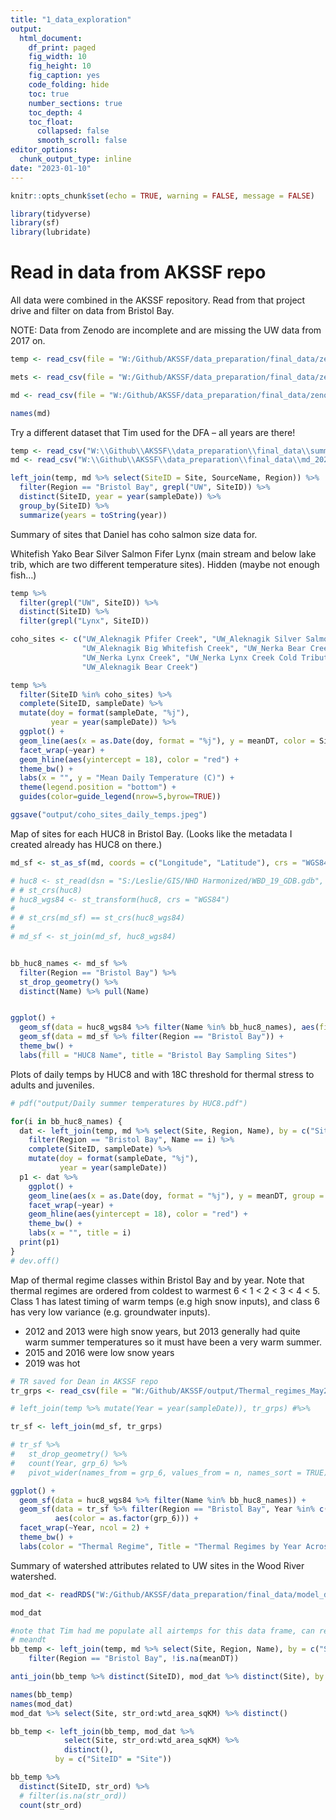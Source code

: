```yaml
---
title: "1_data_exploration"
output:
  html_document: 
    df_print: paged
    fig_width: 10
    fig_height: 10
    fig_caption: yes
    code_folding: hide
    toc: true
    number_sections: true
    toc_depth: 4
    toc_float:
      collapsed: false
      smooth_scroll: false
editor_options: 
  chunk_output_type: inline
date: "2023-01-10"
---
```


```r
knitr::opts_chunk$set(echo = TRUE, warning = FALSE, message = FALSE)

library(tidyverse)
library(sf)
library(lubridate)
```

# Read in data from AKSSF repo

All data were combined in the AKSSF repository. Read from that project drive and filter on data from Bristol Bay.

NOTE: Data from Zenodo are incomplete and are missing the UW data from 2017 on.

```r
temp <- read_csv(file = "W:/Github/AKSSF/data_preparation/final_data/zenodo1/dailyTemps.csv")

mets <- read_csv(file = "W:/Github/AKSSF/data_preparation/final_data/zenodo1/tempMetrics.csv")

md <- read_csv(file = "W:/Github/AKSSF/data_preparation/final_data/zenodo1/tempSitesMetadata.csv")

names(md)
```

Try a different dataset that Tim used for the DFA -- all years are there!

```r

temp <- read_csv("W:\\Github\\AKSSF\\data_preparation\\final_data\\summer_data_wair_dayl2022-03-17.csv")
md <- read_csv("W:\\Github\\AKSSF\\data_preparation\\final_data\\md_2022-02-08.csv")
```



```r
left_join(temp, md %>% select(SiteID = Site, SourceName, Region)) %>% 
  filter(Region == "Bristol Bay", grepl("UW", SiteID)) %>% 
  distinct(SiteID, year = year(sampleDate)) %>% 
  group_by(SiteID) %>% 
  summarize(years = toString(year))

```

Summary of sites that Daniel has coho salmon size data for.

Whitefish
Yako
Bear
Silver Salmon
Fifer
Lynx (main stream and below lake trib, which are two different temperature sites).
Hidden (maybe not enough fish...)


```r
temp %>% 
  filter(grepl("UW", SiteID)) %>% 
  distinct(SiteID) %>% 
  filter(grepl("Lynx", SiteID))

coho_sites <- c("UW_Aleknagik Pfifer Creek", "UW_Aleknagik Silver Salmon Creek", "UW_Aleknagik Yako Creek",
                "UW_Aleknagik Big Whitefish Creek", "UW_Nerka Bear Creek", "UW_Nerka Hidden Lake Creek",
                "UW_Nerka Lynx Creek", "UW_Nerka Lynx Creek Cold Tributary", "UW_Nerka Lynx Lake Tributary",
                "UW_Aleknagik Bear Creek")

temp %>% 
  filter(SiteID %in% coho_sites) %>%
  complete(SiteID, sampleDate) %>% 
  mutate(doy = format(sampleDate, "%j"),
         year = year(sampleDate)) %>%  
  ggplot() +
  geom_line(aes(x = as.Date(doy, format = "%j"), y = meanDT, color = SiteID), size = 0.5) +
  facet_wrap(~year) +
  geom_hline(aes(yintercept = 18), color = "red") + 
  theme_bw() +
  labs(x = "", y = "Mean Daily Temperature (C)") +
  theme(legend.position = "bottom") +
  guides(color=guide_legend(nrow=5,byrow=TRUE))

ggsave("output/coho_sites_daily_temps.jpeg")
```

Map of sites for each HUC8 in Bristol Bay. (Looks like the metadata I created already has HUC8 on there.)

```r

md_sf <- st_as_sf(md, coords = c("Longitude", "Latitude"), crs = "WGS84")

# huc8 <- st_read(dsn = "S:/Leslie/GIS/NHD Harmonized/WBD_19_GDB.gdb", layer = "WBDHU8")
# # st_crs(huc8)
# huc8_wgs84 <- st_transform(huc8, crs = "WGS84")
# 
# # st_crs(md_sf) == st_crs(huc8_wgs84)
# 
# md_sf <- st_join(md_sf, huc8_wgs84)


bb_huc8_names <- md_sf %>% 
  filter(Region == "Bristol Bay") %>% 
  st_drop_geometry() %>% 
  distinct(Name) %>% pull(Name)


ggplot() +
  geom_sf(data = huc8_wgs84 %>% filter(Name %in% bb_huc8_names), aes(fill = Name)) +
  geom_sf(data = md_sf %>% filter(Region == "Bristol Bay")) +
  theme_bw() +
  labs(fill = "HUC8 Name", title = "Bristol Bay Sampling Sites")

```

Plots of daily temps by HUC8 and with 18C threshold for thermal stress to adults and juveniles.

```r

# pdf("output/Daily summer temperatures by HUC8.pdf")

for(i in bb_huc8_names) {
  dat <- left_join(temp, md %>% select(Site, Region, Name), by = c("SiteID" = "Site")) %>% 
    filter(Region == "Bristol Bay", Name == i) %>%
    complete(SiteID, sampleDate) %>% 
    mutate(doy = format(sampleDate, "%j"),
           year = year(sampleDate))
  p1 <- dat %>% 
    ggplot() +
    geom_line(aes(x = as.Date(doy, format = "%j"), y = meanDT, group = SiteID), color = "dark gray", size = 0.5) +
    facet_wrap(~year) +
    geom_hline(aes(yintercept = 18), color = "red") + 
    theme_bw() +
    labs(x = "", title = i)
  print(p1)  
}
# dev.off()


```

Map of thermal regime classes within Bristol Bay and by year. Note that thermal regimes are ordered from coldest to warmest 6 < 1 < 2 < 3 < 4 < 5. Class 1 has latest timing of warm temps (e.g high snow inputs), and class 6 has very low variance (e.g. groundwater inputs).

* 2012 and 2013 were high snow years, but 2013 generally had quite warm summer temperatures so it must have been a very warm summer.
* 2015 and 2016 were low snow years
* 2019 was hot

```r
# TR saved for Dean in AKSSF repo
tr_grps <- read_csv(file = "W:/Github/AKSSF/output/Thermal_regimes_May22.csv")

# left_join(temp %>% mutate(Year = year(sampleDate)), tr_grps) #%>% 

tr_sf <- left_join(md_sf, tr_grps)  

# tr_sf %>% 
#   st_drop_geometry() %>% 
#   count(Year, grp_6) %>% 
#   pivot_wider(names_from = grp_6, values_from = n, names_sort = TRUE)

ggplot() +
  geom_sf(data = huc8_wgs84 %>% filter(Name %in% bb_huc8_names)) +
  geom_sf(data = tr_sf %>% filter(Region == "Bristol Bay", Year %in% c(2012, 2013, 2015, 2016, 2019)), 
          aes(color = as.factor(grp_6))) +
  facet_wrap(~Year, ncol = 2) +
  theme_bw() +
  labs(color = "Thermal Regime", Title = "Thermal Regimes by Year Across Sites in Bristol Bay")
```

Summary of watershed attributes related to UW sites in the Wood River watershed.

```r
mod_dat <- readRDS("W:/Github/AKSSF/data_preparation/final_data/model_data2022-05-09.rds")

mod_dat

#note that Tim had me populate all airtemps for this data frame, can remove dates without
# meandt
bb_temp <- left_join(temp, md %>% select(Site, Region, Name), by = c("SiteID" = "Site")) %>% 
    filter(Region == "Bristol Bay", !is.na(meanDT)) 

anti_join(bb_temp %>% distinct(SiteID), mod_dat %>% distinct(Site), by = c("SiteID" = "Site"))

names(bb_temp)
names(mod_dat)
mod_dat %>% select(Site, str_ord:wtd_area_sqKM) %>% distinct()

bb_temp <- left_join(bb_temp, mod_dat %>% 
            select(Site, str_ord:wtd_area_sqKM) %>% 
            distinct(), 
          by = c("SiteID" = "Site")) 

bb_temp %>% 
  distinct(SiteID, str_ord) %>% 
  # filter(is.na(str_ord))
  count(str_ord)
```


